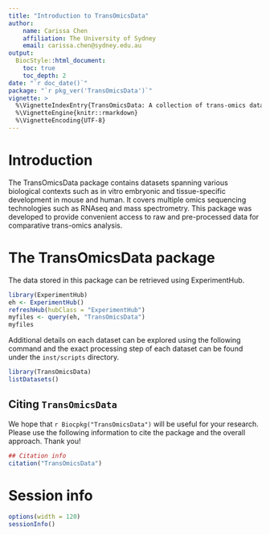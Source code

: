 ```yaml
---
title: "Introduction to TransOmicsData"
author: 
    name: Carissa Chen
    affiliation: The University of Sydney
    email: carissa.chen@sydney.edu.au
output:
  BiocStyle::html_document:
    toc: true
    toc_depth: 2
date: "`r doc_date()`"
package: "`r pkg_ver('TransOmicsData')`"
vignette: >
  %\VignetteIndexEntry{TransOmicsData: A collection of trans-omics datasets across various biological systems}
  %\VignetteEngine{knitr::rmarkdown}
  %\VignetteEncoding{UTF-8}  
---
```


# Introduction

The TransOmicsData package contains datasets spanning various biological contexts such as in vitro embryonic and tissue-specific development in mouse and human. It covers multiple omics sequencing technologies such as RNAseq and mass spectrometry. This package was developed to provide convenient access to raw and pre-processed data for comparative trans-omics analysis.

# The TransOmicsData package

The data stored in this package can be retrieved using ExperimentHub.

```r
library(ExperimentHub)
eh <- ExperimentHub()
refreshHub(hubClass = "ExperimentHub")
myfiles <- query(eh, "TransOmicsData")
myfiles
```

Additional details on each dataset can be explored using the following command and the exact processing step of each dataset can be found under the `inst/scripts` directory. 

```r
library(TransOmicsData)
listDatasets()
```

## Citing `TransOmicsData`

We hope that `r Biocpkg("TransOmicsData")` will be useful for your research. Please use the following information to cite the package and the overall approach. Thank you!

```r
## Citation info
citation("TransOmicsData")
```

# Session info {.unnumbered}

```r
options(width = 120)
sessionInfo()
```
